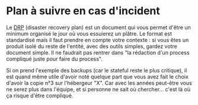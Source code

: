 # Plan à suivre en cas d'incident

Le [DRP](https://fr.wikipedia.org/wiki/Plan_de_reprise_d%27activit%C3%A9) (disaster recovery plan) est un document qui vous permet d'être un minimum organisé le jour où vous essuierez un plâtre. Le format est standardisé mais il faut prendre en compte votre contexte : si vous êtes un produit isolé du reste de l'entité, avec des outils simples, gardez votre document simple. Il ne faudrait pas rentrer dans "la rédaction d'un process compliqué juste pour faire du process".

Si on prend l'exemple des backups (car le stateful reste le plus critique), il est quand même utile d'avoir noté quelque part que vous avez fait le choix d'avoir la copie n°3 sur l'hébergeur "X". Car avec les années peut-être vous ne serez plus dans l'équipe, et si personne ne sait où chercher… c'est là où ça risque d'être compliqué.
